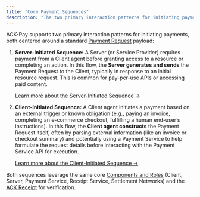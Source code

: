 ```yaml
---
title: "Core Payment Sequences"
description: "The two primary interaction patterns for initiating payments in ACK-Pay."
---
```


ACK-Pay supports two primary interaction patterns for initiating payments, both centered around a standard [Payment Request](/ack-pay/payment-request-payload) payload:

1. **Server-Initiated Sequence:** A Server (or Service Provider) requires payment from a Client agent before granting access to a resource or completing an action. In this flow, the **Server generates and sends** the Payment Request to the Client, typically in response to an initial resource request. This is common for pay-per-use APIs or accessing paid content.

   [Learn more about the Server-Initiated Sequence →](/ack-pay/server-initiated-sequence)

2. **Client-Initiated Sequence:** A Client agent initiates a payment based on an external trigger or known obligation (e.g., paying an invoice, completing an e-commerce checkout, fulfilling a human end-user’s instructions). In this flow, the **Client agent constructs** the Payment Request itself, often by parsing external information (like an invoice or checkout summary) and potentially using a Payment Service to help formulate the request details before interacting with the Payment Service API for execution.

   [Learn more about the Client-Initiated Sequence →](/ack-pay/client-initiated-sequence)

Both sequences leverage the same core [Components and Roles](/ack-pay/components-roles) (Client, Server, Payment Service, Receipt Service, Settlement Networks) and the [ACK Receipt](/ack-pay/receipt-verification) for verification.
